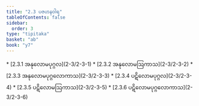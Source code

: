```yaml
---
title: "2.3 ပဇဟနဝါရ"
tableOfContents: false
sidebar:
  order: 3
type: "tipitaka"
basket: "ab"
book: "y7"
---
```



<DynamicBreadcrumb />



<TableOfContents book="y7" section="2.3">
* [2.3.1 အနုလောမပုဂ္ဂလ](2-3/2-3-1)
* [2.3.2 အနုလောမဩကာသ](2-3/2-3-2)
* [2.3.3 အနုလောမပုဂ္ဂလောကာသ](2-3/2-3-3)
* [2.3.4 ပဋိလောမပုဂ္ဂလ](2-3/2-3-4)
* [2.3.5 ပဋိလောမဩကာသ](2-3/2-3-5)
* [2.3.6 ပဋိလောမပုဂ္ဂလောကာသ](2-3/2-3-6)
</TableOfContents>